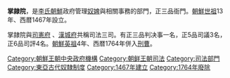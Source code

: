'''掌隷院'''，是[[李氏朝鮮|李氏朝鮮]]政府管理[[奴婢|奴婢]]與相關事務的部門，正三品衙門。[[朝鮮世祖|朝鮮世祖]]13年、西暦1467年設立。

掌隷院與[[司憲府|司憲府]] 、[[漢城府|漢城府]]共稱司法三司。有正三品判决事一名，正5品司議3名，正6品司評4名。[[朝鮮英祖|朝鮮英祖]]4年、西暦1764年併入[[刑曹|刑曹]]。

{{Korea-hist-stub}}
[[Category:朝鮮王朝中央政府機構|Category:朝鮮王朝中央政府機構]]
[[Category:朝鲜王朝司法|Category:朝鲜王朝司法]]
[[Category:司法部門|Category:司法部門]]
[[Category:東亞古代奴隸制度|Category:東亞古代奴隸制度]]
[[Category:1467年建立|Category:1467年建立]]
[[Category:1764年廢除|Category:1764年廢除]]